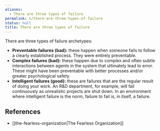 ```yaml
---
aliases:
  - There are three types of failure
permalink: n/there-are-three-types-of-failure
status: null
title: There are three types of failure
---
```

There are three types of failure archetypes:

- **Preventable failures (bad):** these happen when someone fails to follow a clearly established process. They were entirely preventable.
- **Complex failures (bad):** these happen due to complex and often subtle interactions between agents in the system that ultimately lead to error. These might have been preventable with better processes and/or greater psychological safety.
- **Intelligent failures (good):** these are failures that are the regular result of doing your work. An R&D department, for example, will fail continuously as unrealistic projects are shut down. In an environment where intelligent failure is the norm, failure to fail is, in itself, a failure.

## References

- [[the-fearless-organization|The Fearless Organization]]
